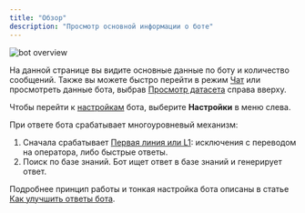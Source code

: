 ```yaml
---
title: "Обзор"
description: "Просмотр основной информации о боте"
---
```


<img src="/images/lk-overview.jpg" alt="bot overview" />

На данной странице вы видите основные данные по боту и количество сообщений. Также вы можете быстро перейти в режим [Чат](/lk/chat) или просмотреть данные бота, выбрав [Просмотр датасета](/lk/dataset) справа вверху.

Чтобы перейти к [настройкам](/lk/settings) бота, выберите **Настройки** в меню слева.

При ответе бота срабатывает многоуровневый механизм:
1. Cначала срабатывает [Первая линия или L1](/lk/l1): исключения с переводом на оператора, либо быстрые ответы.
3. Поиск по базе знаний. Бот ищет ответ в базе знаний и генерирует ответ.

Подробнее принцип работы и тонкая настройка бота описаны в статье [Как улучшить ответы бота](/lk/tune).
